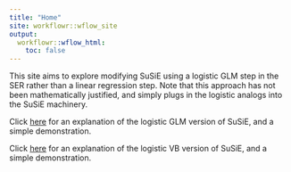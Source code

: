 ```yaml
---
title: "Home"
site: workflowr::wflow_site
output:
  workflowr::wflow_html:
    toc: false
---
```


This site aims to explore modifying SuSiE using a logistic GLM step in the SER rather than a linear regression step. Note that this approach has not been mathematically justified, and simply plugs in the logistic analogs into the SuSiE machinery.

Click [here](susie_logistic_demonstration.html) for an explanation of the logistic GLM version of SuSiE, and a simple demonstration.

Click [here](VB_susie_logistic_demonstration.html) for an explanation of the logistic VB version of SuSiE, and a simple demonstration.